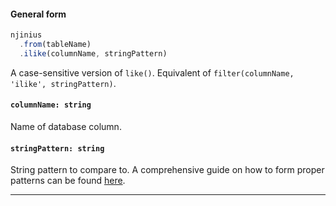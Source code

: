 
#### General form
<!-- prettier-ignore -->
```js {3} 
njinius
  .from(tableName)
  .ilike(columnName, stringPattern)
```

A case-sensitive version of `like()`. Equivalent of `filter(columnName, 'ilike', stringPattern)`.

#### `columnName: string`
Name of database column.

#### `stringPattern: string`
String pattern to compare to. A comprehensive guide on how to form proper patterns can be found [here](https://www.postgresql.org/docs/current/functions-matching.html).

---